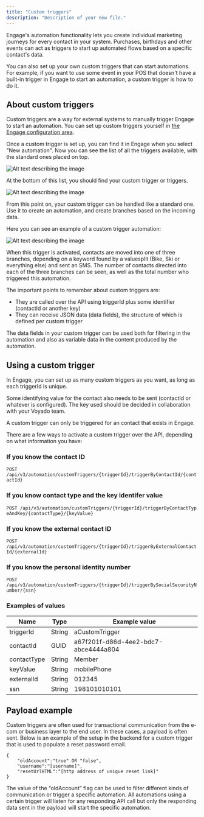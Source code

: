 ```yaml
---
title: "Custom triggers"
description: "Description of your new file."
---
```


Engage's automation functionality lets you create individual marketing journeys for every contact in your system. Purchases, birthdays and other events can act as triggers to start up automated flows based on a specific contact's data.

You can also set up your own custom triggers that can start automations. For example, if you want to use some event in your POS that doesn't have a built-in trigger in Engage to start an automation, a custom trigger is how to do it.

## **About custom triggers**

Custom triggers are a way for external systems to manually trigger Engage to start an automation. You can set up custom triggers yourself in [the Engage configuration area](https://developer.voyado.com/en/configure-engage/custom-triggers.html).

Once a custom trigger is set up, you can find it in Engage when you select "New automation". Now you can see the list of all the triggers available, with the standard ones placed on top.

![Alt text describing the image](developer/images/custom-triggers-01.png)

At the bottom of this list, you should find your custom trigger or triggers.

![Alt text describing the image](developer/images/custom-triggers-02.png)

From this point on, your custom trigger can be handled like a standard one. Use it to create an automation, and create branches based on the incoming data.

Here you can see an example of a custom trigger automation:

![Alt text describing the image](developer/images/custom-triggers-03.png)

When this trigger is activated, contacts are moved into one of three branches, depending on a keyword found by a valuesplit (Bike, Ski or everything else) and sent an SMS. The number of contacts directed into each of the three branches can be seen, as well as the total number who triggered this automation.

The important points to remember about custom triggers are:

- They are called over the API using triggerId plus some identifier (contactId or another key)
- They can receive JSON data (data fields), the structure of which is defined per custom trigger

The data fields in your custom trigger can be used both for filtering in the automation and also as variable data in the content produced by the automation.

## **Using a custom trigger**

In Engage, you can set up as many custom triggers as you want, as long as each triggerId is unique.

Some identifying value for the contact also needs to be sent (contactId or whatever is configured). The key used should be decided in collaboration with your Voyado team.

A custom trigger can only be triggered for an contact that exists in Engage.

There are a few ways to activate a custom trigger over the API, depending on what information you have:

### **If you know the contact ID**

`POST /api/v3/automation/customTriggers/{triggerId}/triggerByContactId/{contactId}`

### **If you know contact type and the key identifer value**

`POST /api/v3/automation/customTriggers/{triggerId}/triggerByContactTypeAndKey/{contactType}/{keyValue}`

### **If you know the external contact ID**

`POST /api/v3/automation/customTriggers/{triggerId}/triggerByExternalContactId/{externalId}`

### **If you know the personal identity number**

`POST /api/v3/automation/customTriggers/{triggerId}/triggerBySocialSecurityNumber/{ssn}`

### **Examples of values**

| Name        | Type   | Example value                        |
| ----------- | ------ | ------------------------------------ |
| triggerId   | String | aCustomTrigger                       |
| contactId   | GUID   | a67f201f-d86d-4ee2-bdc7-abce4444a804 |
| contactType | String | Member                               |
| keyValue    | String | mobilePhone                          |
| externalId  | String | 012345                               |
| ssn         | String | 198101010101                         |

## **Payload example**

Custom triggers are often used for transactional communication from the e-com or business layer to the end user. In these cases, a payload is often sent. Below is an example of the setup in the backend for a custom trigger that is used to populate a reset password email.

```
{
    "oldAccount":"true" OR "false",
    "username":"[username]",
    "resetUrlHTML":"[http address of unique reset link]"
}
```

The value of the “oldAccount” flag can be used to filter different kinds of communication or trigger a specific automation. All automations using a certain trigger will listen for any responding API call but only the responding data sent in the payload will start the specific automation.